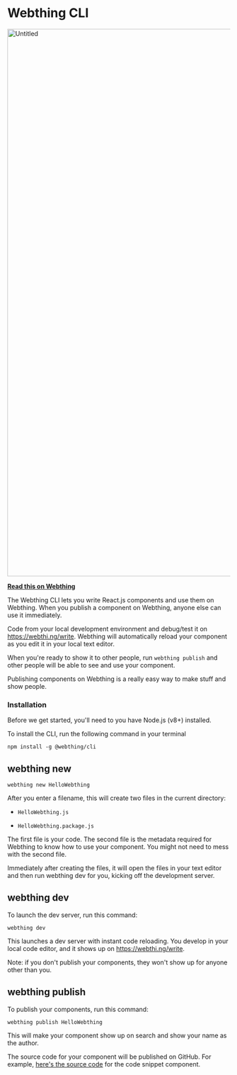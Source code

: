 # Webthing CLI

<a href="https://jarredsumner.com/codeblog-cli">
  <img width="1236" alt="Untitled" src="https://user-images.githubusercontent.com/709451/58215499-023a3180-7caf-11e9-8509-7ab1321392f0.png">
</a>

**[Read this on Webthing](https://jarredsumner.com/codeblog-cli)**

The Webthing CLI lets you write React.js components and use them on Webthing. When you publish a component on Webthing, anyone else can use it immediately.

Code from your local development environment and debug/test it on https://webthi.ng/write. Webthing will automatically reload your component as you edit it in your local text editor.

When you're ready to show it to other people, run `webthing publish` and other people will be able to see and use your component.

Publishing components on Webthing is a really easy way to make stuff and show people.

### Installation

Before we get started, you'll need to you have Node.js (v8+) installed.

To install the CLI, run the following command in your terminal

```
npm install -g @webthing/cli
```

## webthing new

```
webthing new HelloWebthing
```

After you enter a filename, this will create two files in the current directory:

- `HelloWebthing.js`

- `HelloWebthing.package.js`

The first file is your code. The second file is the metadata required for Webthing to know how to use your component. You might not need to mess with the second file.

Immediately after creating the files, it will open the files in your text editor and then run webthing dev for you, kicking off the development server.

## webthing dev

To launch the dev server, run this command:

```
webthing dev
```

This launches a dev server with instant code reloading. You develop in your local code editor, and it shows up on https://webthi.ng/write.

Note: if you don't publish your components, they won't show up for anyone other than you.

## webthing publish

To publish your components, run this command:

```
webthing publish HelloWebthing
```

This will make your component show up on search and show your name as the author.

The source code for your component will be published on GitHub. For example, [here's the source code](https://github.com/webthing/registry/tree/master/packages/%40jarred/code-snippet) for the code snippet component.
